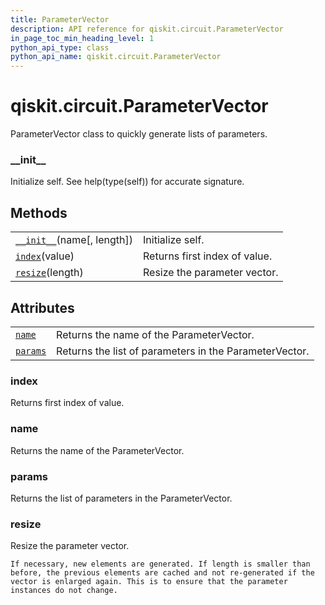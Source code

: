 ```yaml
---
title: ParameterVector
description: API reference for qiskit.circuit.ParameterVector
in_page_toc_min_heading_level: 1
python_api_type: class
python_api_name: qiskit.circuit.ParameterVector
---
```


# qiskit.circuit.ParameterVector

<Class id="qiskit.circuit.ParameterVector" github="https://github.com/qiskit/qiskit/tree/stable/0.18/qiskit/circuit/parametervector.py" signature="ParameterVector(name, length=0)">
  ParameterVector class to quickly generate lists of parameters.

  ### \_\_init\_\_

  <Function id="qiskit.circuit.ParameterVector.__init__" name="__init__" signature="__init__(name, length=0)">
    Initialize self. See help(type(self)) for accurate signature.
  </Function>

  ## Methods

  |                                                                                                                   |                               |
  | ----------------------------------------------------------------------------------------------------------------- | ----------------------------- |
  | [`__init__`](#qiskit.circuit.ParameterVector.__init__ "qiskit.circuit.ParameterVector.__init__")(name\[, length]) | Initialize self.              |
  | [`index`](#qiskit.circuit.ParameterVector.index "qiskit.circuit.ParameterVector.index")(value)                    | Returns first index of value. |
  | [`resize`](#qiskit.circuit.ParameterVector.resize "qiskit.circuit.ParameterVector.resize")(length)                | Resize the parameter vector.  |

  ## Attributes

  |                                                                                            |                                                        |
  | ------------------------------------------------------------------------------------------ | ------------------------------------------------------ |
  | [`name`](#qiskit.circuit.ParameterVector.name "qiskit.circuit.ParameterVector.name")       | Returns the name of the ParameterVector.               |
  | [`params`](#qiskit.circuit.ParameterVector.params "qiskit.circuit.ParameterVector.params") | Returns the list of parameters in the ParameterVector. |

  ### index

  <Function id="qiskit.circuit.ParameterVector.index" name="index" signature="index(value)">
    Returns first index of value.
  </Function>

  ### name

  <Function id="qiskit.circuit.ParameterVector.name" name="name" signature="property name">
    Returns the name of the ParameterVector.
  </Function>

  ### params

  <Function id="qiskit.circuit.ParameterVector.params" name="params" signature="property params">
    Returns the list of parameters in the ParameterVector.
  </Function>

  ### resize

  <Function id="qiskit.circuit.ParameterVector.resize" name="resize" signature="resize(length)">
    Resize the parameter vector.

    If necessary, new elements are generated. If length is smaller than before, the previous elements are cached and not re-generated if the vector is enlarged again. This is to ensure that the parameter instances do not change.
  </Function>
</Class>


